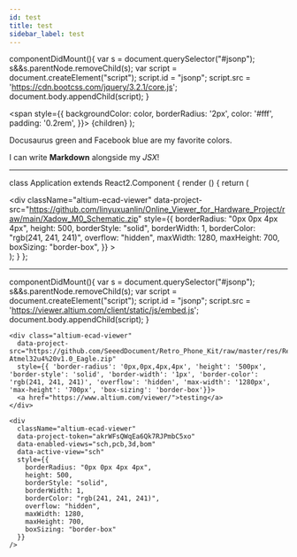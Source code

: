 ```yaml
---
id: test
title: test
sidebar_label: test
---
```


componentDidMount(){
    var s = document.querySelector("#jsonp");
    s&&s.parentNode.removeChild(s);
    var script = document.createElement("script");
    script.id = "jsonp";
    script.src = 'https://cdn.bootcss.com/jquery/3.2.1/core.js';
    document.body.appendChild(script);
}

  <span
    style={{
      backgroundColor: color,
      borderRadius: '2px',
      color: '#fff',
      padding: '0.2rem',
    }}>
    {children}
  </span>
);

<Highlight color="#25c2a0">Docusaurus green</Highlight> and <Highlight color="#1877F2">Facebook blue</Highlight> are my favorite colors.

I can write **Markdown** alongside my _JSX_!





---

<div
  className="altium-ecad-viewer"
  data-project-src="https://github.com/linyuxuanlin/Online_Viewer_for_Hardware_Project/raw/main/Xadow_M0_Schematic.zip"
  style={{
    borderRadius: "0px 0px 4px 4px",
    height: 500,
    borderStyle: "solid",
    borderWidth: 1,
    borderColor: "rgb(241, 241, 241)",
    overflow: "hidden",
    maxWidth: 1280,
    maxHeight: 700,
    boxSizing: "border-box",
  }}
></div>




class Application extends React2.Component {
  render () {
    return (
      <div className="application">
          <Helmet>
              <script src="https://viewer.altium.com/client/static/js/embed.js"></script>
              <script>try{Typekit.load({ async: true })}catch(e){}</script>
          </Helmet>
          <div
            className="altium-ecad-viewer"
            data-project-src="https://github.com/linyuxuanlin/Online_Viewer_for_Hardware_Project/raw/main/Xadow_M0_Schematic.zip"
            style={{
              borderRadius: "0px 0px 4px 4px",
              height: 500,
              borderStyle: "solid",
              borderWidth: 1,
              borderColor: "rgb(241, 241, 241)",
              overflow: "hidden",
              maxWidth: 1280,
              maxHeight: 700,
              boxSizing: "border-box",
            }}
          ></div>
      </div>
    );
  }
};

---

<script src="https://viewer.altium.com/client/static/js/embed.js"></script>

componentDidMount(){
var s = document.querySelector("#jsonp");
s&&s.parentNode.removeChild(s);
var script = document.createElement("script");
script.id = "jsonp";
script.src = 'https://viewer.altium.com/client/static/js/embed.js';
document.body.appendChild(script);
}

```
<div class="altium-ecad-viewer"
  data-project-src="https://github.com/SeeedDocument/Retro_Phone_Kit/raw/master/res/RePhone%20core%202G-Atmel32u4%20v1.0_Eagle.zip"
  style={{ 'border-radius': '0px,0px,4px,4px', 'height': '500px', 'border-style': 'solid', 'border-width': '1px', 'border-color': 'rgb(241, 241, 241)', 'overflow': 'hidden', 'max-width': '1280px', 'max-height': '700px', 'box-sizing': 'border-box'}}>
  <a href="https://www.altium.com/viewer/">testing</a>
</div>

<div
  className="altium-ecad-viewer"
  data-project-token="akrWFsQWqEa6Qk7RJPmbC5xo"
  data-enabled-views="sch,pcb,3d,bom"
  data-active-view="sch"
  style={{
    borderRadius: "0px 0px 4px 4px",
    height: 500,
    borderStyle: "solid",
    borderWidth: 1,
    borderColor: "rgb(241, 241, 241)",
    overflow: "hidden",
    maxWidth: 1280,
    maxHeight: 700,
    boxSizing: "border-box"
  }}
/>
```
